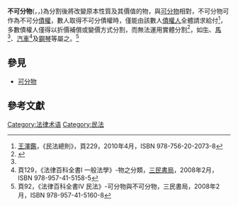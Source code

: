 '''不可分物'''({{lang-la|'''res individuae'''}}，{{lang-de|'''unteibare Sachen'''}}，{{lang-fr|'''choses indivisibles'''}})為分割後將改變原本性質及其價值的物，與[[可分物|可分物]]相對，不可分物可作為不可分[[債權|債權]]，數人取得不可分債權時，僅能由該數人[[債權人|債權人]]全體請求給付<ref name="王澤鑑">[[王澤鑑|王澤鑑]]，《民法總則》，頁229，2010年4月，ISBN 978-756-20-2073-8</ref>，多數債權人僅得以折價補償或變價方式分割，而無法運用實體分割<ref>{{cite web|url=http://www.110.com/info/baike/msf/280.html|title=不可分物|publisher=110網法律百科|access-date=2011-09-24|archive-date=2022-03-28|archive-url=https://web.archive.org/web/20220328052847/http://www.110.com/info/baike/msf/280.html}}</ref>，如[[牛|牛]]、[[馬|馬]]<ref name="王澤鑑"/>、[[汽車|汽車]]<ref>頁129，《法律百科全書I 一般法學》-物之分類，[[三民書局|三民書局]]，2008年2月，ISBN 978-957-41-5158-5</ref>及[[鋼琴|鋼琴]]等屬之。<ref>頁92，《法律百科全書IV 民法》-可分物與不可分物，三民書局，2008年2月，ISBN 978-957-41-5160-8</ref>

==參見==
* [[可分物|可分物]]

==參考文獻==
{{reflist}}

{{物之分類}}

[[Category:法律术语|Category:法律术语]]
[[Category:民法|Category:民法]]